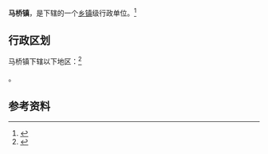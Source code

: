 {{中国乡级行政区|37/03/21/105/000}}

'''马桥镇'''，是{{PRC admin/fullname|37/03/21/105/000|3}}下辖的一个[[乡镇|乡镇]]级行政单位。<ref>{{PRC admin/ref sgc|{{PRC admin/parent|37/03/21/105/000}}}}</ref>

== 行政区划 ==

马桥镇下辖以下地区：<ref>{{PRC admin/ref sgc|37/03/21/105/000}}</ref>

{{PRC admin/children|37/03/21/105/000}}。

== 参考资料 ==

{{reflist}}

{{行政区划小作品}}
{{PRC admin/navcat|37/03/21/105/000}}